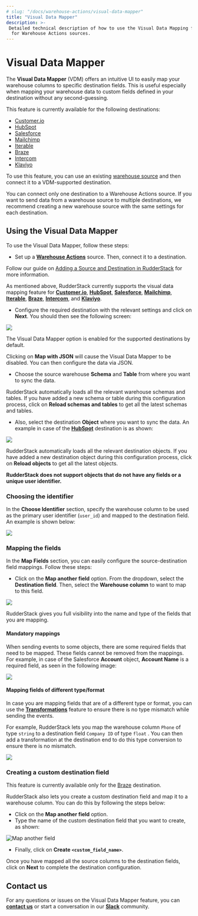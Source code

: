 ```yaml
---
# slug: "/docs/warehouse-actions/visual-data-mapper"
title: "Visual Data Mapper"
description: >-
 Detailed technical description of how to use the Visual Data Mapping feature
  for Warehouse Actions sources.
---
```


# Visual Data Mapper

The **Visual Data Mapper** \(VDM\) offers an intuitive UI to easily map your warehouse columns to specific destination fields. This is useful especially when mapping your warehouse data to custom fields defined in your destination without any second-guessing.

<div class="infoBlock">

  This feature is currently available for the following destinations:
 <ul>
  <li><a href="https://rudderstack.com/docs/destinations/marketing/customer.io/">Customer.io</a></li>
  <li><a href="https://rudderstack.com/docs/destinations/crm/hubspot/">HubSpot</a></li>
  <li><a href="https://rudderstack.com/docs/destinations/crm/salesforce/">Salesforce</a></li>
  <li><a href="https://rudderstack.com/docs/destinations/marketing/mailchimp/">Mailchimp</a></li>
  <li><a href="https://rudderstack.com/docs/destinations/marketing/iterable/">Iterable</a></li>
  <li><a href="https://rudderstack.com/docs/destinations/marketing/braze/">Braze</a></li>
  <li><a href="https://rudderstack.com/docs/destinations/business-messaging/intercom/">Intercom</a></li>
  <li><a href="https://rudderstack.com/docs/destinations/marketing/klaviyo/">Klaviyo</a></li>
 </ul>
</div>

<div class="successBlock">

To use this feature, you can use an existing <a href="https://rudderstack.com/docs/warehouse-actions/">warehouse source</a> and then connect it to a VDM-supported destination.
</div>

<div class="infoBlock">

You can connect only one destination to a Warehouse Actions source. If you want to send data from a warehouse source to multiple destinations, we recommend creating a new warehouse source with the same settings for each destination.
</div>

## Using the Visual Data Mapper

To use the Visual Data Mapper, follow these steps:

- Set up a [**Warehouse Actions**](https://rudderstack.com/docs/warehouse-actions/) source. Then, connect it to a destination.

<div class="infoBlock">

Follow our guide on <a href="https://rudderstack.com/docs/connections/adding-source-and-destination-rudderstack/">Adding a Source and Destination in RudderStack</a> for more information.
</div>

As mentioned above, RudderStack currently supports the visual data mapping feature for [**Customer.io**](https://rudderstack.com/docs/destinations/marketing/customer.io/), [**HubSpot**](https://rudderstack.com/docs/destinations/crm/hubspot/), [**Salesforce**](https://rudderstack.com/docs/destinations/crm/salesforce/), [**Mailchimp**](https://rudderstack.com/docs/destinations/marketing/mailchimp/), [**Iterable**](https://rudderstack.com/docs/destinations/marketing/iterable/), [**Braze**](https://rudderstack.com/docs/destinations/marketing/braze/), [**Intercom**](https://rudderstack.com/docs/destinations/business-messaging/intercom/), and [**Klaviyo**](https://rudderstack.com/docs/destinations/marketing/klaviyo/). 

- Configure the required destination with the relevant settings and click on **Next**. You should then see the following screen:
  
<img src="../assets/vdm-1.png" />

<div class="successBlock">

The Visual Data Mapper option is enabled for the supported destinations by default. 
</div>

<div class="warningBlock">

Clicking on **Map with JSON** will cause the Visual Data Mapper to be disabled. You can then configure the data via JSON.
</div>

* Choose the source warehouse **Schema** and **Table** from where you want to sync the data.

<div class="successBlock">

RudderStack automatically loads all the relevant warehouse schemas and tables. If you have added a new schema or table during this configuration process, click on <strong>Reload schemas and tables</strong> to get all the latest schemas and tables.
</div>

* Also, select the destination **Object** where you want to sync the data. An example in case of the [**HubSpot**](https://rudderstack.com/docs/destinations/crm/hubspot/) destination is as shown:

<img src="../assets/vdm-2.png" />

<div class="successBlock">

RudderStack automatically loads all the relevant destination objects. If you have added a new destination object during this configuration process, click on <strong>Reload objects</strong> to get all the latest objects.
</div>

<div class="warningBlock">

<strong>RudderStack does not support objects that do not have any fields or a unique user identifier.</strong>
</div>

### Choosing the identifier

In the **Choose Identifier** section, specify the warehouse column to be used as the primary user identifier \(`user_id`\) and mapped to the destination field. An example is shown below:

<img src="../assets/vdm-3.png" />

### Mapping the fields

In the **Map Fields** section, you can easily configure the source-destination field mappings. Follow these steps:

* Click on the **Map another field** option. From the dropdown, select the **Destination field**. Then, select the **Warehouse column** to want to map to this field.

<img src="../assets/vdm-4.png" />

<div class="successBlock">

RudderStack gives you full visibility into the name and type of the fields that you are mapping. 
</div>

#### Mandatory mappings

When sending events to some objects, there are some required fields that need to be mapped. These fields cannot be removed from the mappings. For example, in case of the Salesforce **Account** object, **Account Name** is a required field, as seen in the following image:

<img src="../assets/vdm-5.png" />

#### Mapping fields of different type/format

In case you are mapping fields that are of a different type or format, you can use the [**Transformations**](https://rudderstack.com/docs/transformations/) feature to ensure there is no type mismatch while sending the events. 

For example, RudderStack lets you map the warehouse column `Phone` of type `string` to a destination field `Company ID` of type `float` . You can then add a transformation at the destination end to do this type conversion to ensure there is no mismatch.

<img src="../assets/vdm-6.png" />

### Creating a custom destination field

<div class="warningBlock">

 This feature is currently available only for the <a href="https://rudderstack.com/docs/destinations/marketing/braze/">Braze</a> destination.
</div>

RudderStack also lets you create a custom destination field and map it to a warehouse column. You can do this by following the steps below:

* Click on the **Map another field** option. 
* Type the name of the custom destination field that you want to create, as shown:

<img src="../assets/vdm-7.png" alt="Map another field" />

* Finally, click on **Create `<custom_field_name>`**.

Once you have mapped all the source columns to the destination fields, click on **Next** to complete the destination configuration.

## Contact us

For any questions or issues on the Visual Data Mapper feature, you can [**contact us**](mailto:%20docs@rudderstack.com) or start a conversation in our [**Slack**](https://rudderstack.com/join-rudderstack-slack-community) community.
